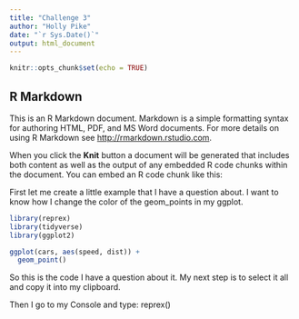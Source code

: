 ```yaml
---
title: "Challenge 3"
author: "Holly Pike"
date: "`r Sys.Date()`"
output: html_document
---
```


```r
knitr::opts_chunk$set(echo = TRUE)
```

## R Markdown

This is an R Markdown document. Markdown is a simple formatting syntax for authoring HTML, PDF, and MS Word documents. For more details on using R Markdown see <http://rmarkdown.rstudio.com>.

When you click the **Knit** button a document will be generated that includes both content as well as the output of any embedded R code chunks within the document. You can embed an R code chunk like this:

First let me create a little example that I have a question about. I want to know how I change the color of the geom_points in my ggplot. 

```r
library(reprex)
library(tidyverse)
library(ggplot2)

ggplot(cars, aes(speed, dist)) +
  geom_point()
```

So this is the code I have a question about it. My next step is to select it all and copy it into my clipboard.

Then I go to my Console and type: reprex()
